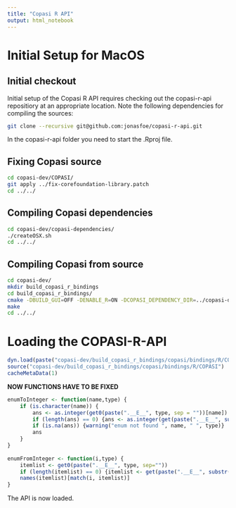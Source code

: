 ```yaml
---
title: "Copasi R API"
output: html_notebook
---
```


# Initial Setup for MacOS

## Initial checkout

Initial setup of the Copasi R API requires checking out the copasi-r-api repositiory at an appropriate location.
Note the following dependencies for compiling the sources:


```bash
git clone --recursive git@github.com:jonasfoe/copasi-r-api.git
```

In the copasi-r-api folder you need to start the .Rproj file.

## Fixing Copasi source

```bash
cd copasi-dev/COPASI/
git apply ../fix-corefoundation-library.patch
cd ../../
```

## Compiling Copasi dependencies

```bash
cd copasi-dev/copasi-dependencies/
./createOSX.sh
cd ../../
```

## Compiling Copasi from source

```bash
cd copasi-dev/
mkdir build_copasi_r_bindings
cd build_copasi_r_bindings/
cmake -DBUILD_GUI=OFF -DENABLE_R=ON -DCOPASI_DEPENDENCY_DIR=../copasi-dependencies/bin ../COPASI
make
cd ../../
```

# Loading the COPASI-R-API

```r
dyn.load(paste("copasi-dev/build_copasi_r_bindings/copasi/bindings/R/COPASI", .Platform$dynlib.ext, sep=""))
source("copasi-dev/build_copasi_r_bindings/copasi/bindings/R/COPASI")
cacheMetaData(1)
```

**NOW FUNCTIONS HAVE TO BE FIXED**

```r
enumToInteger <- function(name,type) {
    if (is.character(name)) {
        ans <- as.integer(get0(paste(".__E__", type, sep = ""))[name])
        if (length(ans) == 0) {ans <- as.integer(get(paste(".__E__", substr(type, 3, nchar(type)), sep = ""))[name])}
        if (is.na(ans)) {warning("enum not found ", name, " ", type)}
        ans
    }
}
  
enumFromInteger <- function(i,type) {
    itemlist <- get0(paste(".__E__", type, sep=""))
    if (length(itemlist) == 0) {itemlist <- get(paste(".__E__", substr(type, 3, nchar(type)), sep = ""))}
    names(itemlist)[match(i, itemlist)]
}
```

The API is now loaded.

